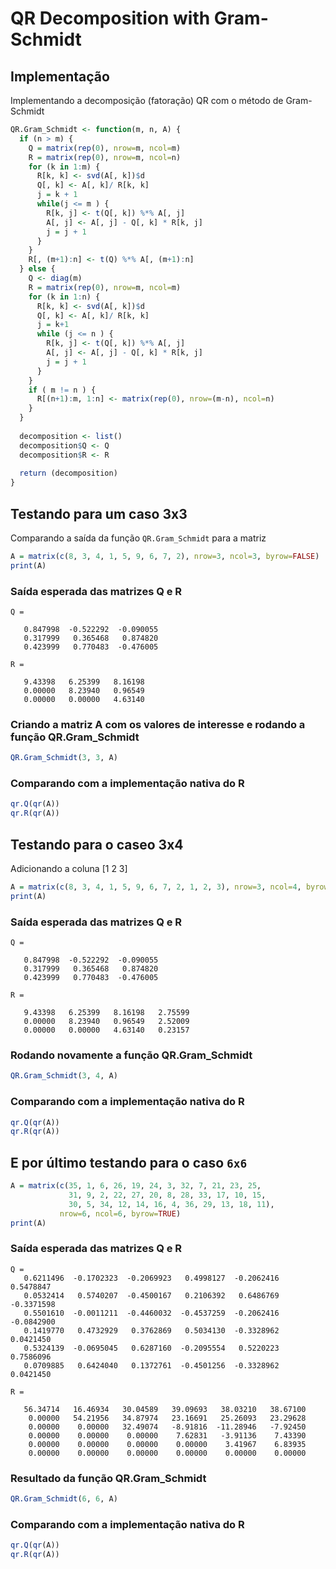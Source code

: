 # QR Decomposition with Gram-Schmidt

## Implementação

Implementando a decomposição (fatoração) QR com o método de Gram-Schmidt
```r
QR.Gram_Schmidt <- function(m, n, A) {
  if (n > m) {
    Q = matrix(rep(0), nrow=m, ncol=m)
    R = matrix(rep(0), nrow=m, ncol=n)
    for (k in 1:m) {
      R[k, k] <- svd(A[, k])$d
      Q[, k] <- A[, k]/ R[k, k]
      j = k + 1
      while(j <= m ) {
        R[k, j] <- t(Q[, k]) %*% A[, j]
        A[, j] <- A[, j] - Q[, k] * R[k, j]
        j = j + 1
      }
    }
    R[, (m+1):n] <- t(Q) %*% A[, (m+1):n]
  } else {
    Q <- diag(m)
    R = matrix(rep(0), nrow=m, ncol=m)
    for (k in 1:n) {
      R[k, k] <- svd(A[, k])$d
      Q[, k] <- A[, k]/ R[k, k]
      j = k+1
      while (j <= n ) {
        R[k, j] <- t(Q[, k]) %*% A[, j]
        A[, j] <- A[, j] - Q[, k] * R[k, j]
        j = j + 1
      }
    }
    if ( m != n ) {
      R[(n+1):m, 1:n] <- matrix(rep(0), nrow=(m-n), ncol=n)
    }
  }
  
  decomposition <- list()
  decomposition$Q <- Q
  decomposition$R <- R
  
  return (decomposition)
}
```

## Testando para um caso 3x3
Comparando a saída da função `QR.Gram_Schmidt` para a matriz

```r
A = matrix(c(8, 3, 4, 1, 5, 9, 6, 7, 2), nrow=3, ncol=3, byrow=FALSE)
print(A)
```

### Saída esperada das matrizes Q e R
```rmd
Q =

   0.847998  -0.522292  -0.090055
   0.317999   0.365468   0.874820
   0.423999   0.770483  -0.476005

R =

   9.43398   6.25399   8.16198
   0.00000   8.23940   0.96549
   0.00000   0.00000   4.63140
```

### Criando a matriz A com os valores de interesse e rodando a função QR.Gram_Schmidt
```r
QR.Gram_Schmidt(3, 3, A)
```

### Comparando com a implementação nativa do R
```r
qr.Q(qr(A))
qr.R(qr(A))
```


## Testando para o caseo 3x4
Adicionando a coluna [1 2 3]
```r
A = matrix(c(8, 3, 4, 1, 5, 9, 6, 7, 2, 1, 2, 3), nrow=3, ncol=4, byrow=FALSE)
print(A)
```

### Saída esperada das matrizes Q e R
```rmd
Q =

   0.847998  -0.522292  -0.090055
   0.317999   0.365468   0.874820
   0.423999   0.770483  -0.476005

R =

   9.43398   6.25399   8.16198   2.75599
   0.00000   8.23940   0.96549   2.52009
   0.00000   0.00000   4.63140   0.23157
```

### Rodando novamente a função QR.Gram_Schmidt
```r
QR.Gram_Schmidt(3, 4, A)
```

### Comparando com a implementação nativa do R
```r
qr.Q(qr(A))
qr.R(qr(A))
```


## E por último testando para o caso `6x6`
```r
A = matrix(c(35, 1, 6, 26, 19, 24, 3, 32, 7, 21, 23, 25,
             31, 9, 2, 22, 27, 20, 8, 28, 33, 17, 10, 15,
             30, 5, 34, 12, 14, 16, 4, 36, 29, 13, 18, 11),
           nrow=6, ncol=6, byrow=TRUE)
print(A)
```

### Saída esperada das matrizes Q e R
```rmd
Q =
   0.6211496  -0.1702323  -0.2069923   0.4998127  -0.2062416   0.5478847
   0.0532414   0.5740207  -0.4500167   0.2106392   0.6486769  -0.3371598
   0.5501610  -0.0011211  -0.4460032  -0.4537259  -0.2062416  -0.0842900
   0.1419770   0.4732929   0.3762869   0.5034130  -0.3328962   0.0421450
   0.5324139  -0.0695045   0.6287160  -0.2095554   0.5220223   0.7586096
   0.0709885   0.6424040   0.1372761  -0.4501256  -0.3328962   0.0421450

R =

   56.34714   16.46934   30.04589   39.09693   38.03210   38.67100
    0.00000   54.21956   34.87974   23.16691   25.26093   23.29628
    0.00000    0.00000   32.49074   -8.91816  -11.28946   -7.92450
    0.00000    0.00000    0.00000    7.62831   -3.91136    7.43390
    0.00000    0.00000    0.00000    0.00000    3.41967    6.83935
    0.00000    0.00000    0.00000    0.00000    0.00000    0.00000
```

### Resultado da função QR.Gram_Schmidt
```r
QR.Gram_Schmidt(6, 6, A)
```

### Comparando com a implementação nativa do R
```r
qr.Q(qr(A))
qr.R(qr(A))
```